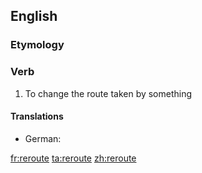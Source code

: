 ==English==

===Etymology===
{{prefix|re|route}}

===Verb===
{{en-verb|rerout|ing}}

# To change the route taken by something

====Translations====
{{trans-top|to change the route taken by something}}
* German: {{t-|de|umleiten}}
{{trans-mid}}
{{trans-bottom}}

[[fr:reroute]]
[[ta:reroute]]
[[zh:reroute]]